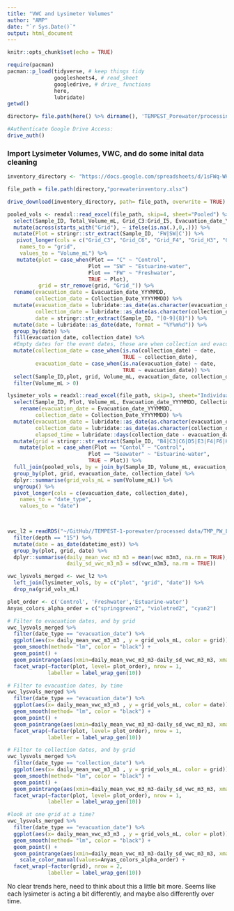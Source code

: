 ```yaml
---
title: "VWC and Lysimeter Volumes"
author: "AMP"
date: "`r Sys.Date()`"
output: html_document
---
```


```r
knitr::opts_chunk$set(echo = TRUE)

require(pacman)
pacman::p_load(tidyverse, # keep things tidy
               googlesheets4, # read_sheet 
               googledrive, # drive_ functions
               here,
               lubridate) 
getwd()

directory= file.path(here() %>% dirname(), 'TEMPEST_Porewater/processing_scripts/VWC_LysimeterVol_Comparison')

#Authenticate Google Drive Access:
drive_auth()

```

### Import Lysimeter Volumes, VWC, and do some inital data cleaning

```r
inventory_directory <- "https://docs.google.com/spreadsheets/d/1sFWq-WKhemPzbOFInqhCu_Lx0lsO6a_Z/edit#gid=496164093"

file_path = file.path(directory,"porewaterinventory.xlsx")

drive_download(inventory_directory, path= file_path, overwrite = TRUE)

pooled_vols <- readxl::read_excel(file_path, skip=4, sheet="Pooled") %>%
  select(Sample_ID, Total_Volume_mL, Grid_C3:Grid_I5, Evacuation_date_YYYMMDD, Collection_Date_YYYYMMDD) %>%
  mutate(across(starts_with("Grid"), ~ ifelse(is.na(.),0,.))) %>%
  mutate(Plot = stringr::str_extract(Sample_ID, 'FW|SW|C')) %>%
   pivot_longer(cols = c("Grid_C3", "Grid_C6", "Grid_F4", "Grid_H3", "Grid_H6", "Grid_B4", "Grid_D5", "Grid_E3", "Grid_F6", "Grid_I5"),
    names_to = "grid",
    values_to = "Volume_mL") %>%
   mutate(plot = case_when(Plot == "C" ~ "Control",
                          Plot == "SW" ~ "Estuarine-water",
                          Plot == "FW" ~ "Freshwater",
                          TRUE ~ Plot),
          grid = str_remove(grid, "Grid_")) %>%
  rename(evacuation_date = Evacuation_date_YYYMMDD,
         collection_date = Collection_Date_YYYYMMDD) %>%
  mutate(evacuation_date = lubridate::as_date(as.character(evacuation_date), format = "%Y%m%d"),
         collection_date = lubridate::as_date(as.character(collection_date), format = "%Y%m%d"),
         date = stringr::str_extract(Sample_ID, "[0-9]{8}")) %>%
  mutate(date = lubridate::as_date(date, format = "%Y%m%d")) %>%
  group_by(date) %>%
  fill(evacuation_date, collection_date) %>%
  #Empty dates for the event dates, those are when collection and evacuation are usually the same date: 
  mutate(collection_date = case_when(is.na(collection_date) ~ date,
                                     TRUE ~ collection_date),
         evacuation_date = case_when(is.na(evacuation_date) ~ date,
                                     TRUE ~ evacuation_date)) %>%
  select(Sample_ID,plot, grid, Volume_mL, evacuation_date, collection_date) %>%
  filter(Volume_mL > 0)

lysimeter_vols = readxl::read_excel(file_path, skip=3, sheet="Individual") %>%
  select(Sample_ID, Plot, Volume_mL, Evacuation_date_YYYMMDD, Collection_Date_YYYYMMDD, Collection_Start_Time_24hrs, Collection_End_Time_24hrs, EST_EDT) %>%
    rename(evacuation_date = Evacuation_date_YYYMMDD,
         collection_date = Collection_Date_YYYYMMDD) %>%
  mutate(evacuation_date = lubridate::as_date(as.character(evacuation_date), format = "%Y%m%d"),
         collection_date = lubridate::as_date(as.character(collection_date), format = "%Y%m%d"),
         elapsed_time = lubridate::days(collection_date - evacuation_date)) %>%
  mutate(grid = stringr::str_extract(Sample_ID, "B4|C3|C6|D5|E3|F4|F6|H3|H6|I5")) %>%
    mutate(plot = case_when(Plot == "Contol" ~ "Control",
                          Plot == "Seawater" ~ "Estuarine-water",
                          TRUE ~ Plot)) %>%
  full_join(pooled_vols, by = join_by(Sample_ID, Volume_mL, evacuation_date, collection_date, grid, plot)) %>%
  group_by(plot, grid, evacuation_date, collection_date) %>%
  dplyr::summarise(grid_vols_mL = sum(Volume_mL)) %>%
  ungroup() %>%
  pivot_longer(cols = c(evacuation_date, collection_date),
    names_to = "date_type",
    values_to = "date")


  
vwc_l2 = readRDS("~/GitHub//TEMPEST-1-porewater/processed data/TMP_PW_L2_VWC_2022-2023.rds") %>%
  filter(depth == "15") %>%
  mutate(date = as_date(datetime_est)) %>%
  group_by(plot, grid, date) %>%
  dplyr::summarise(daily_mean_vwc_m3_m3 = mean(vwc_m3m3, na.rm = TRUE),
                   daily_sd_vwc_m3_m3 = sd(vwc_m3m3, na.rm = TRUE))
```

```r

vwc_lysvols_merged <- vwc_l2 %>%
  left_join(lysimeter_vols, by = c("plot", "grid", "date")) %>%
  drop_na(grid_vols_mL)
```

```r
plot_order <- c('Control', 'Freshwater','Estuarine-water')
Anyas_colors_alpha_order = c("springgreen2", "violetred2", "cyan2")

# Filter to evacuation dates, and by grid 
vwc_lysvols_merged %>%
  filter(date_type == "evacuation_date") %>%
  ggplot(aes(x= daily_mean_vwc_m3_m3 , y = grid_vols_mL, color = grid)) +
  geom_smooth(method= "lm", color = "black") +
  geom_point() +
  geom_pointrange(aes(xmin=daily_mean_vwc_m3_m3-daily_sd_vwc_m3_m3, xmax=daily_mean_vwc_m3_m3+daily_sd_vwc_m3_m3)) +
  facet_wrap(~factor(plot, level= plot_order), nrow = 1,
             labeller = label_wrap_gen(10))

# Filter to evacuation dates, by time
vwc_lysvols_merged %>%
  filter(date_type == "evacuation_date") %>%
  ggplot(aes(x= daily_mean_vwc_m3_m3 , y = grid_vols_mL, color = date)) +
  geom_smooth(method= "lm", color = "black") +
  geom_point() +
  geom_pointrange(aes(xmin=daily_mean_vwc_m3_m3-daily_sd_vwc_m3_m3, xmax=daily_mean_vwc_m3_m3+daily_sd_vwc_m3_m3)) +
  facet_wrap(~factor(plot, level= plot_order), nrow = 1,
             labeller = label_wrap_gen(10))

# Filter to collection dates, and by grid 
vwc_lysvols_merged %>%
  filter(date_type == "collection_date") %>%
  ggplot(aes(x= daily_mean_vwc_m3_m3 , y = grid_vols_mL, color = grid)) +
  geom_smooth(method= "lm", color = "black") +
  geom_point() +
  geom_pointrange(aes(xmin=daily_mean_vwc_m3_m3-daily_sd_vwc_m3_m3, xmax=daily_mean_vwc_m3_m3+daily_sd_vwc_m3_m3)) +
  facet_wrap(~factor(plot, level= plot_order), nrow = 1,
             labeller = label_wrap_gen(10))

#look at one grid at a time? 
vwc_lysvols_merged %>%
  filter(date_type == "evacuation_date") %>%
  ggplot(aes(x= daily_mean_vwc_m3_m3 , y = grid_vols_mL, color = plot)) +
  geom_smooth(method= "lm", color = "black") +
  geom_point() +
  geom_pointrange(aes(xmin=daily_mean_vwc_m3_m3-daily_sd_vwc_m3_m3, xmax=daily_mean_vwc_m3_m3+daily_sd_vwc_m3_m3)) +
    scale_color_manual(values=Anyas_colors_alpha_order) +
  facet_wrap(~factor(grid), nrow = 2,
             labeller = label_wrap_gen(10))
```
No clear trends here, need to think about this a little bit more. Seems like each lysimeter is acting a bit differently, and maybe also differently over time. 

